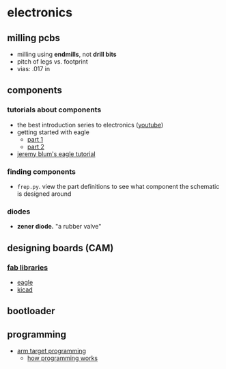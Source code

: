 # electronics

## milling pcbs
- milling using **endmills**, not **drill bits**
- pitch of legs vs. footprint
- vias: .017 in

## components

### tutorials about components
- the best introduction series to electronics ([youtube](https://www.youtube.com/watch?v=0HXEI_Lk3Qo&list=PLC8A1AD995AB64055&index=2))
- getting started with eagle
    - [part 1](https://www.youtube.com/watch?v=JUdWgDUWqaA)
    - [part 2](https://www.youtube.com/watch?v=rboxHQR4OCQ)
- [jeremy blum's eagle tutorial](https://www.youtube.com/watch?v=1AXwjZoyNno)

### finding components
- `frep.py`. view the part definitions to see what component the schematic is designed around

### diodes
- **zener diode.** "a rubber valve"

## designing boards (CAM)

### [fab libraries](https://gitlab.fabcloud.org/pub/libraries/electronics)
- [eagle](https://gitlab.fabcloud.org/pub/libraries/electronics/eagle/)
- [kicad](https://gitlab.fabcloud.org/pub/libraries/electronics/kicad)

## bootloader

## programming
- [arm target programming](https://gitlab.cba.mit.edu/jakeread/arm-target-programming)
    - [how programming works](https://gitlab.cba.mit.edu/jakeread/arm-target-programming/-/blob/master/prog-doc.md)
